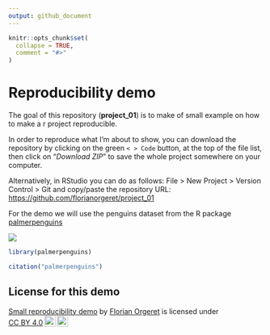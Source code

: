 ```yaml
---
output: github_document
---
```


<!-- README.md is generated from README.Rmd. Please edit that file -->

```r
knitr::opts_chunk$set(
  collapse = TRUE,
  comment = "#>"
)
```

# Reproducibility demo

<!-- badges: start -->
<!-- badges: end -->

The goal of this repository (**project_01**) is to make of small example on how to make a r project reproducible.

In order to reproduce what I'm about to show, you can download the repository by clicking on the green `< > Code` button,
at the top of the file list, then click on "*Download ZIP*" to save the whole project somewhere on your computer.

Alternatively, in RStudio you can do as follows: File > New Project > Version Control > Git 
and copy/paste the repository URL: <https://github.com/florianorgeret/project_01>

For the demo we will use the penguins dataset from the R package [palmerpenguins](https://allisonhorst.github.io/palmerpenguins/)

![](https://allisonhorst.github.io/palmerpenguins/logo.png) 


```r
library(palmerpenguins)

citation("palmerpenguins")
```
## License for this demo

<p xmlns:cc="http://creativecommons.org/ns#" xmlns:dct="http://purl.org/dc/terms/"><a property="dct:title" rel="cc:attributionURL" href="https://github.com/florianorgeret/project_01">Small reproducibility demo</a> by <a rel="cc:attributionURL dct:creator" property="cc:attributionName" href="https://florianorgeret.github.io/">Florian Orgeret</a> is licensed under <a href="http://creativecommons.org/licenses/by/4.0/?ref=chooser-v1" target="_blank" rel="license noopener noreferrer" style="display:inline-block;">CC BY 4.0<img style="height:22px!important;margin-left:3px;vertical-align:text-bottom;" src="https://mirrors.creativecommons.org/presskit/icons/cc.svg?ref=chooser-v1"><img style="height:22px!important;margin-left:3px;vertical-align:text-bottom;" src="https://mirrors.creativecommons.org/presskit/icons/by.svg?ref=chooser-v1"></a></p>